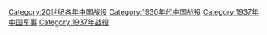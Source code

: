 [[Category:20世纪各年中国战役‎|Category:20世纪各年中国战役‎]]
[[Category:1930年代中国战役|Category:1930年代中国战役]]
[[Category:1937年中国军事|Category:1937年中国军事]]
[[Category:1937年战役|Category:1937年战役]]